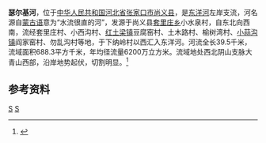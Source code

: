 '''瑟尔基河'''，位于[[中华人民共和国|中华人民共和国]][[河北省|河北省]][[张家口市|张家口市]][[尚义县|尚义县]]，是[[东洋河|东洋河]]左岸支流，河名源自[[蒙古语|蒙古语]]意为“水流很直的河”，发源于尚义县[[套里庄乡|套里庄乡]]小水泉村，自东北向西南，流经套里庄村、小西沟村、[[红土梁镇|红土梁镇]]豆腐窑村、土木路村、榆树湾村、[[小蒜沟镇|小蒜沟镇]]阎家窑村、勿乱沟村等地，于下纳岭村以西汇入东洋河。河流全长39.5千米，流域面积688.3平方千米，年均径流量6200万立方米。流域地处西北阴山支脉大青山西部，沿岸地势起伏，切割明显。<ref name="中国河湖大典">{{cite book zh |author=《[[中国河湖大典|中国河湖大典]]》编纂委员会 |title=《中国河湖大典·海河卷》 |format=M |edition=1 |location=北京 |publisher=中国水利水电出版社 |date=2013年1月 |pages=82页 |id= ISBN 978-7-5170-0563-6}}</ref>

==参考资料==
{{reflist}}

{{China-river-stub}}
[[Category:海河水系|S]]
[[Category:河北河流|S]]